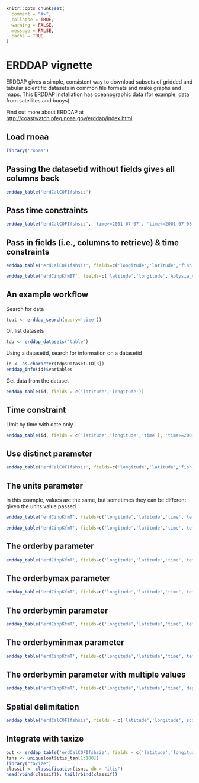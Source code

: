 <!--
%\VignetteEngine{knitr::knitr}
%\VignetteIndexEntry{ERDDAP vignette}
-->

```r
knitr::opts_chunk$set(
  comment = "#>", 
  collapse = TRUE,
  warning = FALSE, 
  message = FALSE,
  cache = TRUE
)
```

ERDDAP vignette
======

ERDDAP gives a simple, consistent way to download subsets of gridded and tabular scientific datasets in common file formats and make graphs and maps. This ERDDAP installation has oceanographic data (for example, data from satellites and buoys).

Find out more about ERDDAP at [http://coastwatch.pfeg.noaa.gov/erddap/index.html](http://coastwatch.pfeg.noaa.gov/erddap/index.html).

## Load rnoaa

```r
library('rnoaa')
```

## Passing the datasetid without fields gives all columns back

```r
erddap_table('erdCalCOFIfshsiz')
```

## Pass time constraints

```r
erddap_table('erdCalCOFIfshsiz', 'time>=2001-07-07', 'time<=2001-07-08')
```

## Pass in fields (i.e., columns to retrieve) & time constraints

```r
erddap_table('erdCalCOFIfshsiz', fields=c('longitude','latitude','fish_size','itis_tsn'), 'time>=2001-07-07','time<=2001-07-10')
```

```r
erddap_table('erdCinpKfmBT', fields=c('latitude','longitude','Aplysia_californica_Mean_Density','Muricea_californica_Mean_Density'), 'time>=2007-06-24','time<=2007-07-01')
```

## An example workflow

Search for data

```r
(out <- erddap_search(query='size'))
```

Or, list datasets

```r
tdp <- erddap_datasets('table')
```

Using a datasetid, search for information on a datasetid

```r
id <- as.character(tdp$Dataset.ID[8])
erddap_info(id)$variables
```

Get data from the dataset

```r
erddap_table(id, fields = c('latitude','longitude'))
```

## Time constraint

Limit by time with date only

```r
erddap_table(id, fields = c('latitude','longitude','time'), 'time>=2001-07-14', 'time<=2001-09-14')
```

## Use distinct parameter

```r
erddap_table('erdCalCOFIfshsiz', fields=c('longitude','latitude','fish_size','itis_tsn'), 'time>=2001-07-07','time<=2001-07-10', distinct=TRUE)
```

## The units parameter

In this example, values are the same, but sometimes they can be different given the units value passed

```r
erddap_table('erdCinpKfmT', fields=c('longitude','latitude','time','temperature'), 'time>=2007-09-19', 'time<=2007-09-21', units='udunits')
```

```r
erddap_table('erdCinpKfmT', fields=c('longitude','latitude','time','temperature'), 'time>=2007-09-19', 'time<=2007-09-21', units='ucum')
```

## The orderby parameter

```r
erddap_table('erdCinpKfmT', fields=c('longitude','latitude','time','temperature'), 'time>=2007-09-19', 'time<=2007-09-21', orderby='temperature')
```

## The orderbymax parameter

```r
erddap_table('erdCinpKfmT', fields=c('longitude','latitude','time','temperature'), 'time>=2007-09-19', 'time<=2007-09-21', orderbymax='temperature')
```

## The orderbymin parameter

```r
erddap_table('erdCinpKfmT', fields=c('longitude','latitude','time','temperature'), 'time>=2007-09-19', 'time<=2007-09-21', orderbymin='temperature')
```

## The orderbyminmax parameter

```r
erddap_table('erdCinpKfmT', fields=c('longitude','latitude','time','temperature'), 'time>=2007-09-19', 'time<=2007-09-21', orderbyminmax='temperature')
```

## The orderbymin parameter with multiple values

```r
erddap_table('erdCinpKfmT', fields=c('longitude','latitude','time','depth','temperature'), 'time>=2007-06-10', 'time<=2007-09-21', orderbymax=c('depth','temperature'))
```

## Spatial delimitation

```r
erddap_table('erdCalCOFIfshsiz', fields = c('latitude','longitude','scientific_name'), 'latitude>=34.8', 'latitude<=35', 'longitude>=-125', 'longitude<=-124')
```

## Integrate with taxize

```r
out <- erddap_table('erdCalCOFIfshsiz', fields = c('latitude','longitude','scientific_name','itis_tsn'))
tsns <- unique(out$itis_tsn[1:100])
library("taxize")
classif <- classification(tsns, db = "itis")
head(rbind(classif)); tail(rbind(classif))
```
